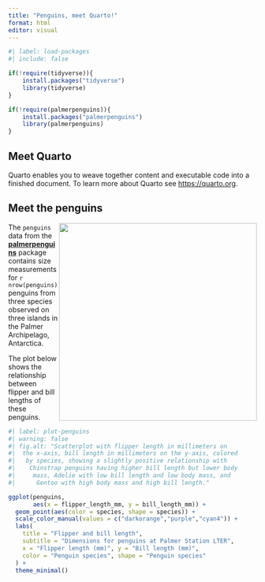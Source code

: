 ```yaml
---
title: "Penguins, meet Quarto!"
format: html
editor: visual
---
```


```r
#| label: load-packages
#| include: false

if(!require(tidyverse)){
    install.packages("tidyverse")
    library(tidyverse)
}

if(!require(palmerpenguins)){
    install.packages("palmerpenguins")
    library(palmerpenguins)
}
```

## Meet Quarto

Quarto enables you to weave together content and executable code into a finished document. To learn more about Quarto see <https://quarto.org>.

## Meet the penguins

![](https://raw.githubusercontent.com/quarto-dev/quarto-web/main/docs/get-started/hello/rstudio/lter_penguins.png){style="float:right;" fig-alt="Illustration of three species of Palmer Archipelago penguins: Chinstrap, Gentoo, and Adelie. Artwork by @allison_horst." width="401"}

The `penguins` data from the [**palmerpenguins**](https://allisonhorst.github.io/palmerpenguins "palmerpenguins R package") package contains size measurements for `r nrow(penguins)` penguins from three species observed on three islands in the Palmer Archipelago, Antarctica.

The plot below shows the relationship between flipper and bill lengths of these penguins.

```r
#| label: plot-penguins
#| warning: false
#| fig.alt: "Scatterplot with flipper length in millimeters on
#|  the x-axis, bill length in millimeters on the y-axis, colored
#|   by species, showing a slightly positive relationship with
#|    Chinstrap penguins having higher bill length but lower body
#|     mass, Adelie with low bill length and low body mass, and
#|      Gentoo with high body mass and high bill length."

ggplot(penguins, 
       aes(x = flipper_length_mm, y = bill_length_mm)) +
  geom_point(aes(color = species, shape = species)) +
  scale_color_manual(values = c("darkorange","purple","cyan4")) +
  labs(
    title = "Flipper and bill length",
    subtitle = "Dimensions for penguins at Palmer Station LTER",
    x = "Flipper length (mm)", y = "Bill length (mm)",
    color = "Penguin species", shape = "Penguin species"
  ) +
  theme_minimal()
```
